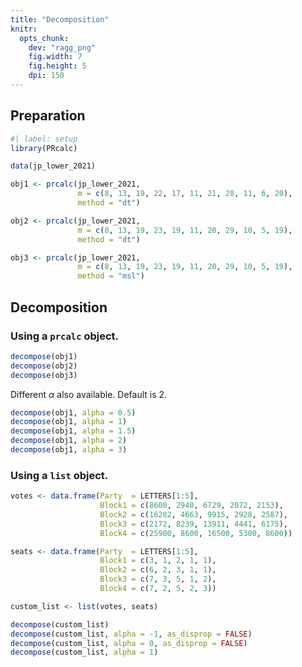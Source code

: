 ```yaml
---
title: "Decomposition"
knitr: 
  opts_chunk: 
    dev: "ragg_png"
    fig.width: 7
    fig.height: 5
    dpi: 150
---
```


## Preparation

```r
#| label: setup
library(PRcalc)

data(jp_lower_2021)

obj1 <- prcalc(jp_lower_2021,
               m = c(8, 13, 19, 22, 17, 11, 21, 28, 11, 6, 20),
               method = "dt")

obj2 <- prcalc(jp_lower_2021,
               m = c(8, 13, 19, 23, 19, 11, 20, 29, 10, 5, 19),
               method = "dt")

obj3 <- prcalc(jp_lower_2021,
               m = c(8, 13, 19, 23, 19, 11, 20, 29, 10, 5, 19),
               method = "msl")

```

## Decomposition

### Using a `prcalc` object.

```r
decompose(obj1)
decompose(obj2)
decompose(obj3)
```

Different $\alpha$ also available. Default is 2.

```r
decompose(obj1, alpha = 0.5)
decompose(obj1, alpha = 1)
decompose(obj1, alpha = 1.5)
decompose(obj1, alpha = 2)
decompose(obj1, alpha = 3)
```

### Using a `list` object.

```r
votes <- data.frame(Party  = LETTERS[1:5],
                    Block1 = c(8600, 2940, 6729, 2072, 2153),
                    Block2 = c(16282, 4663, 9915, 2928, 2587),
                    Block3 = c(2172, 8239, 13911, 4441, 6175),
                    Block4 = c(25900, 8600, 16500, 5300, 8600))

seats <- data.frame(Party  = LETTERS[1:5],
                    Block1 = c(3, 1, 2, 1, 1),
                    Block2 = c(6, 2, 3, 1, 1),
                    Block3 = c(7, 3, 5, 1, 2),
                    Block4 = c(7, 2, 5, 2, 3))

custom_list <- list(votes, seats)

decompose(custom_list)
decompose(custom_list, alpha = -1, as_disprop = FALSE)
decompose(custom_list, alpha = 0, as_disprop = FALSE)
decompose(custom_list, alpha = 1)
```
